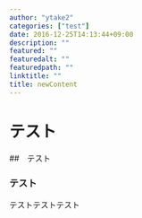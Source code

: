 ```yaml
---
author: "ytake2"
categories: ["test"]
date: 2016-12-25T14:13:44+09:00
description: ""
featured: ""
featuredalt: ""
featuredpath: ""
linktitle: ""
title: newContent
---
```



# テスト

##　テスト

### テスト

テストテストテスト
